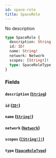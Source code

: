 ```yaml
---
id: space-role
title: SpaceRole
---
```


No description

```graphql
type SpaceRole {
  description: String
  id: ID!
  name: String!
  network: Network
  scopes: [String!]!
  type: SpaceRoleType
}
```

### Fields

#### `description` ([`String`](/docs/graphql/scalars/string))

#### `id` ([`ID!`](/docs/graphql/scalars/id))

#### `name` ([`String!`](/docs/graphql/scalars/string))

#### `network` ([`Network`](/docs/graphql/objects/network))

#### `scopes` ([`[String!]!`](/docs/graphql/scalars/string))

#### `type` ([`SpaceRoleType`](/docs/graphql/enums/space-role-type))
